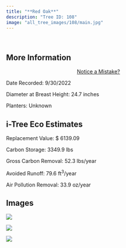 ```yaml
---
title: "**Red Oak**"
description: "Tree ID: 108"
image: "all_tree_images/108/main.jpg"
---
```


<br>

## **More Information**
::: column-margin
<center><a class="button" href="https://forms.gle/W6f5nwYxrM33hF4f7">Notice a Mistake?</a></center>
:::


Date Recorded:  9/30/2022

Diameter at Breast Height:  24.7  inches

Planters:  Unknown

## **i-Tree Eco Estimates**


 Replacement Value: $ 6139.09

 Carbon Storage:  3349.9  lbs

 Gross Carbon Removal:  52.3  lbs/year

 Avoided Runoff:  79.6  ft<sup>3</sup>/year

 Air Pollution Removal:  33.9  oz/year

## **Images**


 ![](all_tree_images/108/IMG_6681.jpg)

 ![](all_tree_images/108/IMG_6683.jpg)

 ![](all_tree_images/108/main.jpg)
